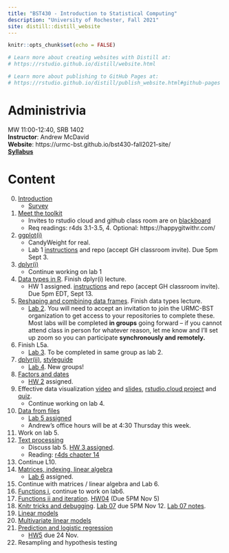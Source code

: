 ```yaml
---
title: "BST430 - Introduction to Statistical Computing"
description: "University of Rochester, Fall 2021"
site: distill::distill_website
---
```


```r
knitr::opts_chunk$set(echo = FALSE)

# Learn more about creating websites with Distill at:
# https://rstudio.github.io/distill/website.html

# Learn more about publishing to GitHub Pages at:
# https://rstudio.github.io/distill/publish_website.html#github-pages

```

# Administrivia

MW 11:00-12:40, SRB 1402
<br>
**Instructor**: Andrew McDavid
<br>
**Website**: https://urmc-bst.github.io/bst430-fall2021-site/
<br>
[**Syllabus**](static/Syllabus_DRAFT.pdf)

# Content

0. [Introduction](lecture/l00-intro.html)
    * [Survey](https://forms.gle/yJ8NVHbsJmanSywz9)
1. [Meet the toolkit](lecture/l01-meet-toolkit.html)
    * Invites to rstudio cloud and github class room are on [blackboard](https://learn.rochester.edu)
    * Req readings: r4ds 3.1-3.5, 4. Optional: https://happygitwithr.com/
<!-- * Resources: [rstudio](https://www.rstudio.com/products/rstudio/download/#download) https://cran.r-project.org/ -->
2. [ggplot(i)](lecture/l02-ggplot2-i.html)
    * CandyWeight for real.
    * Lab 1 [instructions](hw_lab_instruction/lab01-hello-r.html) and repo (accept GH classroom invite). Due 5pm Sept 3.
3.  [dplyr(i)](lecture/l03-transform-dplyr-i.html)
    * Continue working on lab 1
4.  [Data types in R](lecture/l04-data-types.html). Finish dplyr(i) lecture.
    * HW 1 assigned.  [instructions](hw_lab_instruction/hw-01-airbnb/hw-01-airbnb.html) and repo (accept GH classroom invite).  Due 5pm EDT, Sept 13.
5.  [Reshaping and combining data frames](lecture/l05a-reshape-merge.html). Finish data types lecture.
    *  [Lab 2](hw_lab_instruction/lab02-merge-conflict/lab02-merge-conflict.html). You will need to accept an invitation to join the URMC-BST organization to get access to your repositories to complete these.  Most labs will be completed **in groups** going forward -- if you cannot attend class in person for whatever reason, let me know and I'll set up zoom so you can participate **synchronously and remotely.**
6.  Finish L5a.
    *  [Lab 3](hw_lab_instruction/lab03-laquinta-uno/lab03-laquinta-uno.html).  To be completed in same group as lab 2.
7.  [dplyr(ii)](lecture/l05b-advanced-dplyr.html), [styleguide](lecture/l06-style.html)
    *  [Lab 4](hw_lab_instruction/lab04-laquinta-dos/lab04-laquinta-dos.html).  New groups!
8.  [Factors and dates](lecture/l07-factors-dates.html)
    *  [HW 2](hw_lab_instruction/hw02-accidents/hw02-accidents.html) assigned.
9.  Effective data visualization [video](https://youtu.be/ZrifrBvFWgg) and [slides](https://rstudio-education.github.io/datascience-box/course-materials/slides/u2-d14-effective-dataviz/u2-d14-effective-dataviz.html#1),  [rstudio.cloud project](https://rstudio.cloud/spaces/162296/project/2929636) and [quiz](https://docs.google.com/forms/d/e/1FAIpQLSdHAZGSFmErFF0FnZNRgbrxOPfcjFAQsjNA2Xlj-SdsOnWyqw/viewform?usp=sf_link).
    * Continue working on lab 4.
10. [Data from files](lecture/l09-data-from-files.html)
    *  [Lab 5 assigned](hw_lab_instruction/lab05-sadplots/lab05-sadplots.html)
    *  Andrew's office hours will be at 4:30 Thursday this week.
11. Work on lab 5.
12. [Text processing](lecture/l10-text.html)
    *  Discuss lab 5.  [HW 3 assigned](hw_lab_instruction/hw03-fatal-geography/hw03-fatal-geography.html).
    *  Reading: [r4ds chapter 14](https://r4ds.had.co.nz/strings.html)
13. Continue L10.
14. [Matrices, indexing, linear algebra](lecture/l11-linear-algebra-indexing.html)
    * [Lab 6](hw_lab_instruction/lab06-covid-times/lab06-covid-times.html) assigned.
15.  Continue with matrices / linear algebra and Lab 6.
16.  [Functions i](lecture/l12-functions.html), continue to work on lab6.
17.  [Functions ii and iteration](lecture/l13-functions-ii.html).  [HW04](hw_lab_instruction/hw04-wrangle-r/hw04-wrangle-r.html) (Due 5PM Nov 5)
18.  [Knitr tricks and debugging](lecture/l14-debugging.html).  [Lab 07](hw_lab_instruction/lab07-generative-art/lab07-generative-art.html) due 5PM Nov 12.  [Lab 07 notes](lecture/lab07-art-notes.html).
19.  [Linear models](lecture/l15-linear-models.html)
20.  [Multivariate linear models](lecture/l16-multivariate-lm.html)
21.  [Prediction and logistic regression](lecture/l17-prediction-logistic.html)
     * [HW5](hw_lab_instruction/hw05-modeling-gss/hw-05-modeling-gss.html) due 24 Nov.
22.  Resampling and hypothesis testing
